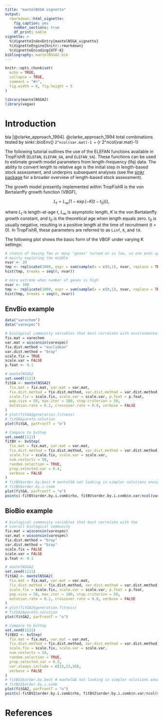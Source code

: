 ```yaml
---
title: "mantelNSGA vignette"
output:
  rmarkdown::html_vignette:
    fig_caption: yes
    number_sections: true
    df_print: kable
vignette: >
  %\VignetteIndexEntry{mantelNSGA_vignette}
  %\VignetteEngine{knitr::rmarkdown}
  %\VignetteEncoding{UTF-8}
bibliography: mantelNSGA2.bib
---
```


```r
knitr::opts_chunk$set(
  echo = TRUE, 
  collapse = TRUE,
  comment = "#>",
  fig.width = 6, fig.height = 5
)
```

```r
library(mantelNSGA2)
library(vegan)
```


# Introduction

bla [@clarke_approach_1994]. @clarke_approach_1994
total combinations tested by sinkr::bioEnv() 
`2^ncol(var.mat)-1 =` {r 2^ncol(var.mat)-1}

The following tutorial outlines the use of the ELEFAN functions available in TropFishR (`ELEFAN`, `ELEFAN_GA`, and `ELEFAN_SA`). These functions can be used to estimate growth model parameters from length-frequency (lfq) data. The ability to convert length to relative age is the initial step in length-based stock assessment, and underpins subsequent analyses (see the [sinkr package](https://github.com/marchtaylor/sinkr) for a broader overview of length-based stock assessment).

The growth model presently implemented within TropFishR is the von Bertalanffy growth function (VBGF),

$$ L_{t} = L_{\infty} (1-\exp(-K(t-t_0))), $$

where $L_t$ is length-at-age $t$, $L_\infty$ is asymptotic length, $K$ is the von Bertalanffy growth constant, and $t_0$ is the theoretical age when length equals zero. $t_0$ is usually negative, resulting in a positive length at the time of recruitment (t = 0). In TropFishR, these parameters are referred to as `Linf`, `K`, and `t0`.

The following plot shows the basic form of the VBGF under varying K settings:

```r
# chance of having few or many "genes" turned on is low, so one ends up
# mainly exploring the middle
nvar <- 20
tmp <- replicate(1000, expr = sum(sample(x = c(0,1), nvar, replace = TRUE)))
hist(tmp, breaks = seq(0, nvar))

# more extreme when number of genes is high
nvar <- 100
tmp <- replicate(1000, expr = sum(sample(x = c(0,1), nvar, replace = TRUE)))
hist(tmp, breaks = seq(0, nvar))

```





## EnvBio example
```r
data("varechem")
data("varespec")

# biological community variables that best correlate with environmental data
fix.mat = varechem
var.mat = wisconsin(varespec)
fix.dist.method = "euclidean"
var.dist.method = "bray"
scale.fix = TRUE
scale.var = FALSE
p.feat <- 0.1

# mantelNSGA2
set.seed(1111)
fitGA <- mantelNSGA2(
  fix.mat = fix.mat, var.mat = var.mat,
  fix.dist.method = fix.dist.method, var.dist.method = var.dist.method,
  scale.fix = scale.fix, scale.var = scale.var, p.feat = p.feat,
  pop.size = 50, max.iter = 100, stop.criterion = 50,
  mutation.rate = 0.2, crossover.rate = 0.8, verbose = FALSE
)
# plot(fitGA$generation.fitness)
# fitGA$pareto.solution
plot(fitGA, parFrontT = "o")

```


```r
# Compare to bvStep
set.seed(1111)
fitBV <- bvStep(
  fix.mat = fix.mat, var.mat = var.mat,
  fix.dist.method = fix.dist.method, var.dist.method = var.dist.method,
  scale.fix = scale.fix, scale.var = scale.var,
  num.restarts = 50, 
  random.selection = TRUE,
  prop.selected.var = 0.4, 
  verbose = FALSE
)
# fitBV$order.by.best # mantelGA not looking in simpler solutions enough
# fitBV$order.by.i.comb
plot(fitGA, parFrontT = "o")
points(-fitBV$order.by.i.comb$rho, fitBV$order.by.i.comb$n.var/ncol(var.mat), pch = 1, col = 4, t = "o")
```





## BioBio example
```r
# biological community variables that best correlate with the
# overall biological community
fix.mat = wisconsin(varespec)
var.mat = wisconsin(varespec)
fix.dist.method = "bray"
var.dist.method = "bray"
scale.fix = FALSE
scale.var = FALSE
p.feat <- 0.1

# mantelNSGA2
set.seed(1111)
fitGA2 <- mantelNSGA2(
  fix.mat = fix.mat, var.mat = var.mat,
  fix.dist.method = fix.dist.method, var.dist.method = var.dist.method,
  scale.fix = scale.fix, scale.var = scale.var, p.feat = p.feat,
  pop.size = 50, max.iter = 100, stop.criterion = 50,
  mutation.rate = 0.2, crossover.rate = 0.8, verbose = FALSE
)
# plot(fitGA2$generation.fitness)
# fitGA2$pareto.solution
plot(fitGA2, parFrontT = "o")

```


```r
# Compare to bvStep
set.seed(1111)
fitBV2 <- bvStep(
  fix.mat = fix.mat, var.mat = var.mat,
  fix.dist.method = fix.dist.method, var.dist.method = var.dist.method,
  scale.fix = scale.fix, scale.var = scale.var,
  num.restarts = 50, 
  random.selection = TRUE,
  prop.selected.var = 0.3, 
  var.always.include = c(15,23,26), 
  verbose = FALSE
)
# fitBV2$order.by.best # mantelGA not looking in simpler solutions enough
# fitBV2$order.by.i.comb
plot(fitGA2, parFrontT = "o")
points(-fitBV2$order.by.i.comb$rho, fitBV2$order.by.i.comb$n.var/ncol(var.mat), pch = 1, col = 4, t = "o")
```





# References
